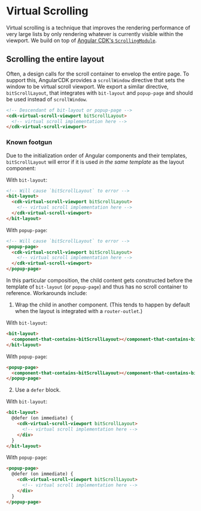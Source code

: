 
<Meta title="Documentation/Virtual Scrolling" />

# Virtual Scrolling

Virtual scrolling is a technique that improves the rendering performance of very large lists by only
rendering whatever is currently visible within the viewport. We build on top of
[Angular CDK's `ScrollingModule`](https://material.angular.dev/cdk/scrolling/overview).

## Scrolling the entire layout

Often, a design calls for the scroll container to envelop the entire page. To support this,
AngularCDK provides a `scrollWindow` directive that sets the window to be virtual scroll viewport.
We export a similar directive, `bitScrollLayout`, that integrates with `bit-layout` and `popup-page`
and should be used instead of `scrollWindow`.

```html
<!-- Descendant of bit-layout or popup-page -->
<cdk-virtual-scroll-viewport bitScrollLayout>
  <!-- virtual scroll implementation here -->
</cdk-virtual-scroll-viewport>
```

### Known footgun

Due to the initialization order of Angular components and their templates, `bitScrollLayout` will
error if it is used _in the same template_ as the layout component:

With `bit-layout`:

```html
<!-- Will cause `bitScrollLayout` to error -->
<bit-layout>
  <cdk-virtual-scroll-viewport bitScrollLayout>
    <!-- virtual scroll implementation here -->
  </cdk-virtual-scroll-viewport>
</bit-layout>
```

With `popup-page`:

```html
<!-- Will cause `bitScrollLayout` to error -->
<popup-page>
  <cdk-virtual-scroll-viewport bitScrollLayout>
    <!-- virtual scroll implementation here -->
  </cdk-virtual-scroll-viewport>
</popup-page>
```

In this particular composition, the child content gets constructed before the template of
`bit-layout` (or `popup-page`) and thus has no scroll container to reference. Workarounds include:

1. Wrap the child in another component. (This tends to happen by default when the layout is
   integrated with a `router-outlet`.)

With `bit-layout`:

```html
<bit-layout>
  <component-that-contains-bitScrollLayout></component-that-contains-bitScrollLayout>
</bit-layout>
```

With `popup-page`:

```html
<popup-page>
  <component-that-contains-bitScrollLayout></component-that-contains-bitScrollLayout>
</popup-page>
```

2. Use a `defer` block.

With `bit-layout`:

```html
<bit-layout>
  @defer (on immediate) {
    <cdk-virtual-scroll-viewport bitScrollLayout>
      <!-- virtual scroll implementation here -->
    </div>
  }
</bit-layout>
```

With `popup-page`:

```html
<popup-page>
  @defer (on immediate) {
    <cdk-virtual-scroll-viewport bitScrollLayout>
      <!-- virtual scroll implementation here -->
    </div>
  }
</popup-page>
```
